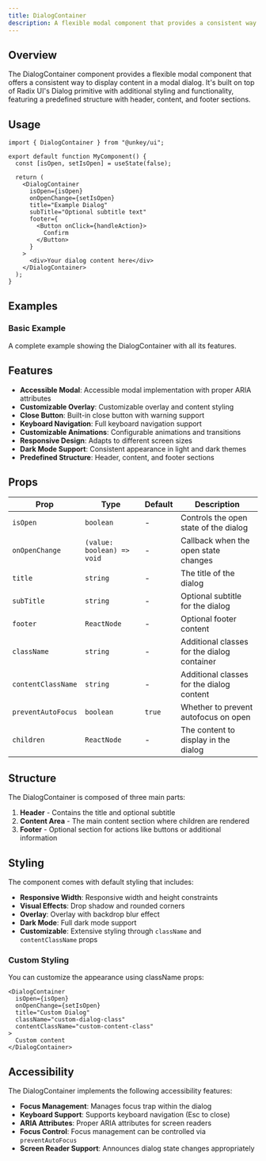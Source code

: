 ```yaml
---
title: DialogContainer
description: A flexible modal component that provides a consistent way to display content in a modal dialog with predefined structure and styling.
---
```


## Overview

The DialogContainer component provides a flexible modal component that offers a consistent way to display content in a modal dialog. It's built on top of Radix UI's Dialog primitive with additional styling and functionality, featuring a predefined structure with header, content, and footer sections.

## Usage

```tsx
import { DialogContainer } from "@unkey/ui";

export default function MyComponent() {
  const [isOpen, setIsOpen] = useState(false);

  return (
    <DialogContainer
      isOpen={isOpen}
      onOpenChange={setIsOpen}
      title="Example Dialog"
      subTitle="Optional subtitle text"
      footer={
        <Button onClick={handleAction}>
          Confirm
        </Button>
      }
    >
      <div>Your dialog content here</div>
    </DialogContainer>
  );
}
```

## Examples

### Basic Example
A complete example showing the DialogContainer with all its features.

<DialogContainerExample />

## Features

- **Accessible Modal**: Accessible modal implementation with proper ARIA attributes
- **Customizable Overlay**: Customizable overlay and content styling
- **Close Button**: Built-in close button with warning support
- **Keyboard Navigation**: Full keyboard navigation support
- **Customizable Animations**: Configurable animations and transitions
- **Responsive Design**: Adapts to different screen sizes
- **Dark Mode Support**: Consistent appearance in light and dark themes
- **Predefined Structure**: Header, content, and footer sections

## Props

| Prop              | Type                    | Default   | Description                                      |
|-------------------|-------------------------|-----------|--------------------------------------------------|
| `isOpen`         | `boolean`               | -         | Controls the open state of the dialog            |
| `onOpenChange`   | `(value: boolean) => void` | -     | Callback when the open state changes             |
| `title`          | `string`                | -         | The title of the dialog                          |
| `subTitle`       | `string`                | -         | Optional subtitle for the dialog                 |
| `footer`         | `ReactNode`             | -         | Optional footer content                          |
| `className`      | `string`                | -         | Additional classes for the dialog container      |
| `contentClassName` | `string`               | -         | Additional classes for the dialog content        |
| `preventAutoFocus` | `boolean`              | `true`    | Whether to prevent autofocus on open             |
| `children`         | `ReactNode`            | -         | The content to display in the dialog             |

## Structure

The DialogContainer is composed of three main parts:

1. **Header** - Contains the title and optional subtitle
2. **Content Area** - The main content section where children are rendered
3. **Footer** - Optional section for actions like buttons or additional information

## Styling

The component comes with default styling that includes:

- **Responsive Width**: Responsive width and height constraints
- **Visual Effects**: Drop shadow and rounded corners
- **Overlay**: Overlay with backdrop blur effect
- **Dark Mode**: Full dark mode support
- **Customizable**: Extensive styling through `className` and `contentClassName` props

### Custom Styling

You can customize the appearance using className props:

```tsx
<DialogContainer
  isOpen={isOpen}
  onOpenChange={setIsOpen}
  title="Custom Dialog"
  className="custom-dialog-class"
  contentClassName="custom-content-class"
>
  Custom content
</DialogContainer>
```

## Accessibility

The DialogContainer implements the following accessibility features:

- **Focus Management**: Manages focus trap within the dialog
- **Keyboard Support**: Supports keyboard navigation (Esc to close)
- **ARIA Attributes**: Proper ARIA attributes for screen readers
- **Focus Control**: Focus management can be controlled via `preventAutoFocus`
- **Screen Reader Support**: Announces dialog state changes appropriately